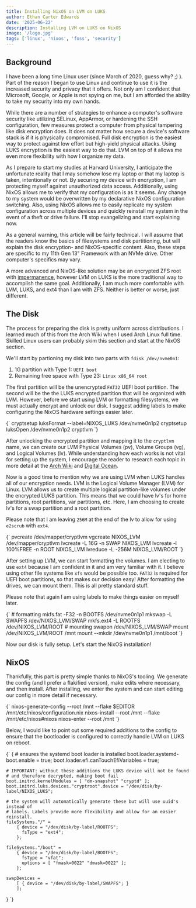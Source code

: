 ```yaml
---
title: Installing NixOS on LVM on LUKS
author: Ethan Carter Edwards
date: '2025-06-22'
description: Installing LVM on LUKS on NixOS
image: '/logo.jpg'
tags: ['linux', 'nixos', 'foss', 'security']
---
```

## Background

I have been a long time Linux user (since March of 2020, guess why? ;) ). Part
of the reason I began to use Linux and continue to use it is the increased security
and privacy that it offers. Not only am I confident that Microsoft, Google, or Apple
is not spying on me, but I am afforded the ability to take my security into my own hands.

While there are a number of strategies to enhance a computer's software security like utilizing
SELinux, AppArmor, or hardening the SSH configuration, few measures protect a computer
from physical tampering like disk encryption does. It does not matter how secure a device's
software stack is if it is physically compromised. Full disk encryption is the easiest way 
to protect against low effort but high-yield physical attacks. Using LUKS encryption is the
easiest way to do that. LVM on top of it allows me even more flexibility with how I organize my data.

As I prepare to start my studies at Harvard University, I anticipate the unfortunate
reality that I may somehow lose my laptop or that my laptop is taken, intentionally or not.
By securing my device with encryption, I am protecting myself against unauthorized data access.
Additionally, using NixOS allows me to verify that my configuration is as it seems. Any change
to my system would be overwritten by my declarative NixOS configuration switching. Also, using
NixOS allows me to easily replicate my system configuration across multiple devices and quickly
reinstall my system in the event of a theft or drive failure. I'll stop evangelizing and start
explaining now.

As a general warning, this article will be fairly technical. I will assume that the readers
know the basics of filesystems and disk partitioning, but will explain the disk encryption-
and NixOS-specific content. Also, these steps are specific to my 11th Gen 13" Framework with an
NVMe drive. Other computer's specifics may vary.

A more advanced and NixOS-like solution may be an encrypted ZFS root with [impermanence](https://grahamc.com/blog/erase-your-darlings/), however
LVM on LUKS is the more traditional way to accomplish the same goal. Additionally, I am much more
comfortable with LVM, LUKS, and ext4 than I am with ZFS. Neither is better or worse, just different.

## The Disk

The process for preparing the disk is pretty uniform across distributions. I learned much of this
from the Arch Wiki when I used Arch Linux full time. Skilled Linux users can probably skim this section
and start at the NixOS section.

We'll start by partioning my disk into two parts with `fdisk /dev/nvme0n1`:
1. 1G partition with Type 1: `UEFI boot`
2. Remaining free space with Type 23: `Linux x86_64 root`

The first partition will be the unencrypted `FAT32` UEFI boot partition. The second will be the
the LUKS encrypted partition that will be organized with LVM. However, before we start using
LVM or formatting filesystems, we must actually encrypt and unlock our disk. I suggest adding
labels to make configuring the NixOS hardware settings easier later.

<SyntaxHighlighter language="bash">
{`
cryptsetup luksFormat --label=NIXOS_LUKS /dev/nvme0n1p2
cryptsetup luksOpen /dev/nvme0n1p2 cryptlvm
`}
</SyntaxHighlighter>

After unlocking the encrypted partition and mapping it to the `cryptlvm` name, we can create
our LVM Physical Volumes (pv), Volume Groups (vg), and Logical Volumes (lv). While understanding how each works
is not vital for setting up the system, I encourage the reader to research each topic in more detail
at the [Arch Wiki](https://wiki.archlinux.org/title/Dm-crypt/Encrypting_an_entire_system#Preparing_the_logical_volumes) 
and [Digital Ocean](https://www.digitalocean.com/community/tutorials/an-introduction-to-lvm-concepts-terminology-and-operations).

Now is a good time to mention why we are using LVM when LUKS handles all of our encryption needs.
LVM is the Logical Volume Manager (LVM) for Linux. LVM allows us to create multiple logical
partition-like volumes under the encrypted LUKS partition. This means that we could have lv's for
home partitions, root partitions, var partitions, etc. Here, I am choosing to create lv's for a
swap partition and a root partition.

Please note that I am leaving `256M` at the end of the lv to allow for using `e2scrub` with `ext4`.

<SyntaxHighlighter language="bash">
{`
pvcreate /dev/mapper/cryptlvm
vgcreate NIXOS_LVM /dev/mapper/cryptlvm
lvcreate -L 16G -n SWAP NIXOS_LVM
lvcreate -l 100%FREE -n ROOT NIXOS_LVM
lvreduce -L -256M NIXOS_LVM/ROOT
`}
</SyntaxHighlighter>

After setting up LVM, we can start formatting the volumes. I am electing to use `ext4`
because I am confident in it and am very familiar with it. I believe using other file systems
like `xfs` would be possible too. `FAT32` is required for UEFI boot partitions, so that makes
our decision easy! After formatting the drives, we can mount them. This is all pretty standard stuff. 

Please note that again I am using labels to make things easier on myself later.

<SyntaxHighlighter language="bash">
{`
# formatting
mkfs.fat -F32 -n BOOTFS /dev/nvme0n1p1
mkswap -L SWAPFS /dev/NIXOS_LVM/SWAP
mkfs.ext4 -L ROOTFS /dev/NIXOS_LVM/ROOT
# mounting
swapon /dev/NIXOS_LVM/SWAP
mount /dev/NIXOS_LVM/ROOT /mnt
mount --mkdir /dev/nvme0n1p1 /mnt/boot
`}
</SyntaxHighlighter>

Now our disk is fully setup. Let's start the NixOS installation!

## NixOS

Thankfully, this part is pretty simple thanks to NixOS's tooling. We generate the
config (and I prefer a flakified version), make edits where necessary, and then install. 
After installing, we enter the system and can start editing our config in more detail if
necessary.

<SyntaxHighlighter language="bash">
{`
nixos-generate-config --root /mnt --flake
$EDITOR /mnt/etc/nixos/configuration.nix
nixos-install --root /mnt --flake /mnt/etc/nixos#nixos
nixos-enter --root /mnt
`}
</SyntaxHighlighter>

Below, I would like to point out some required additions to the config to ensure
that the bootloader is configured to correctly handle LVM on LUKS on reboot.

<SyntaxHighlighter language="nix">
{`
{
    # ensures the systemd boot loader is installed
    boot.loader.systemd-boot.enable = true;
    boot.loader.efi.canTouchEfiVariables = true;

    # IMPORTANT: without these additions the LUKS device will not be found
    # and therefore decrypted, making boot fail
    boot.initrd.kernelModules = [ "dm-snapshot" "cryptd" ];
    boot.initrd.luks.devices."cryptroot".device = "/dev/disk/by-label/NIXOS_LUKS";

    # the system will automatically generate these but will use uuid's instead of
    # labels. Labels provide more flexibility and allow for an easier reinstall.
    fileSystems."/" =
        { device = "/dev/disk/by-label/ROOTFS";
          fsType = "ext4";
        };

    fileSystems."/boot" =
        { device = "/dev/disk/by-label/BOOTFS";
          fsType = "vfat";
          options = [ "fmask=0022" "dmask=0022" ];
        };

    swapDevices =
        [ { device = "/dev/disk/by-label/SWAPFS"; }
        ];
}
`}
</SyntaxHighlighter>
